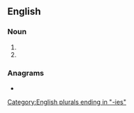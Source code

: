 ==English==

===Noun===
{{head|en|noun form}}

# {{plural of|en|prosty}}
# {{plural of|en|prostie}}

===Anagrams===
* {{anagrams|en|a=eioprsst|isopters|periosts|portises|positers|prosiest|reposits|ripostes|triposes}}

[[Category:English plurals ending in "-ies"]]